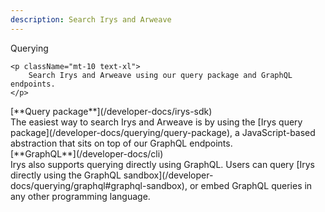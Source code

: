 ```yaml
---
description: Search Irys and Arweave
---
```



<div className="flex flex-col mt-5">
	<div className="mt-7">
		<Heading level={1} className="">
			Querying
		</Heading>
	</div>

    <p className="mt-10 text-xl">
    	Search Irys and Arweave using our query package and GraphQL endpoints.
    </p>

</div>

<div className="flex flex-col mt-10">

<div className="text-xl">[**Query package**](/developer-docs/irys-sdk)</div>
<div>
	The easiest way to search Irys and Arweave is by using the [Irys query
	package](/developer-docs/querying/query-package), a JavaScript-based abstraction that sits on top of our GraphQL
	endpoints.
</div>

<div className="text-xl mt-5">[**GraphQL**](/developer-docs/cli)</div>

<div>
	Irys also supports querying directly using GraphQL. Users can query [Irys directly using the GraphQL
	sandbox](/developer-docs/querying/graphql#graphql-sandbox), or embed GraphQL queries in any other programming
	language.
</div>

</div>
